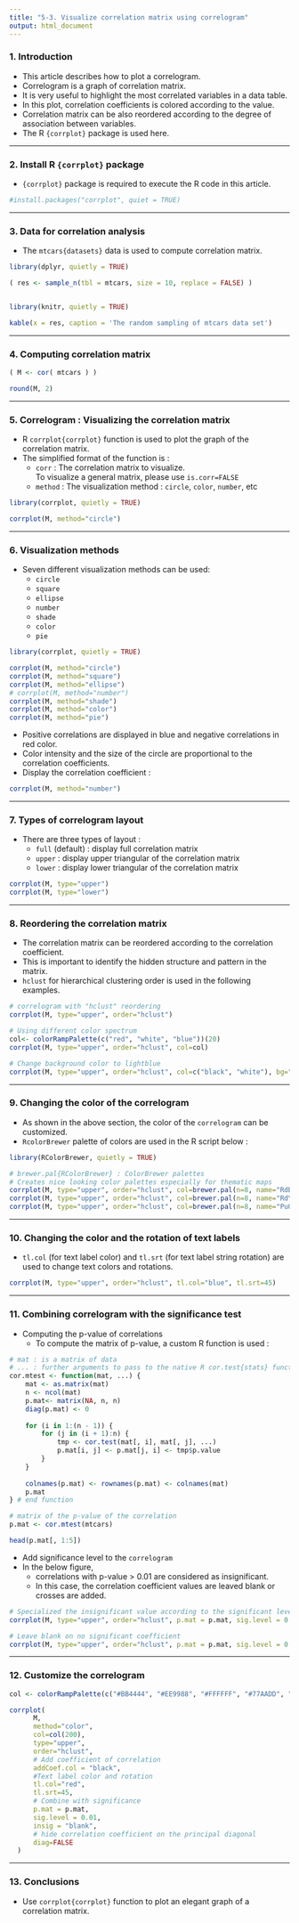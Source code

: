 ```yaml
---
title: "5-3. Visualize correlation matrix using correlogram"
output: html_document
---
```


### 1. Introduction

  - This article describes how to plot a correlogram.  
  - Correlogram is a graph of correlation matrix.  
  - It is very useful to highlight the most correlated variables in a data table.   
  - In this plot, correlation coefficients is colored according to the value.  
  - Correlation matrix can be also reordered according to the degree of association between variables.  
  - The R `{corrplot}` package is used here.

***

### 2. Install R `{corrplot}` package

  - `{corrplot}` package is required to execute the R code in this article.

```r
#install.packages("corrplot", quiet = TRUE)
```

***

### 3. Data for correlation analysis

  - The `mtcars{datasets}` data is used to compute correlation matrix.

```r
library(dplyr, quietly = TRUE)

( res <- sample_n(tbl = mtcars, size = 10, replace = FALSE) )


library(knitr, quietly = TRUE)

kable(x = res, caption = 'The random sampling of mtcars data set')
```

***

### 4. Computing correlation matrix

```r
( M <- cor( mtcars ) )

round(M, 2)
```

***

### 5. Correlogram : Visualizing the correlation matrix

  - R `corrplot{corrplot}` function is used to plot the graph of the correlation matrix.
  - The simplified format of the function is :
    + `corr` : The correlation matrix to visualize.  
               To visualize a general matrix, please use `is.corr=FALSE`
    + `method` : The visualization method : `circle`, `color`, `number`, etc
    
```r
library(corrplot, quietly = TRUE)

corrplot(M, method="circle")
```

***

### 6. Visualization methods

  - Seven different visualization methods can be used:
    + `circle`
    + `square`
    + `ellipse`
    + `number`
    + `shade`
    + `color`
    + `pie`
    
```r
library(corrplot, quietly = TRUE)

corrplot(M, method="circle")
corrplot(M, method="square")
corrplot(M, method="ellipse")
# corrplot(M, method="number")
corrplot(M, method="shade")
corrplot(M, method="color")
corrplot(M, method="pie")
```

  - Positive correlations are displayed in blue and negative correlations in red color. 
  - Color intensity and the size of the circle are proportional to the correlation coefficients.
  - Display the correlation coefficient :
```r
corrplot(M, method="number")
```

***

### 7. Types of correlogram layout

  - There are three types of layout :
    + `full` (default)  : display full correlation matrix
    + `upper`           : display upper triangular of the correlation matrix
    + `lower`           : display lower triangular of the correlation matrix

```r
corrplot(M, type="upper")
corrplot(M, type="lower")
```

***

### 8. Reordering the correlation matrix

  - The correlation matrix can be reordered according to the correlation coefficient.  
  - This is important to identify the hidden structure and pattern in the matrix.  
  - `hclust` for hierarchical clustering order is used in the following examples.  

```r
# correlogram with "hclust" reordering
corrplot(M, type="upper", order="hclust")

# Using different color spectrum
col<- colorRampPalette(c("red", "white", "blue"))(20)
corrplot(M, type="upper", order="hclust", col=col)

# Change background color to lightblue
corrplot(M, type="upper", order="hclust", col=c("black", "white"), bg="lightblue")
```

***

### 9. Changing the color of the correlogram

  - As shown in the above section, the color of the `correlogram` can be customized.
  - `RcolorBrewer` palette of colors are used in the R script below :

```r
library(RColorBrewer, quietly = TRUE)

# brewer.pal{RColorBrewer} : ColorBrewer palettes
# Creates nice looking color palettes especially for thematic maps
corrplot(M, type="upper", order="hclust", col=brewer.pal(n=8, name="RdBu" ))
corrplot(M, type="upper", order="hclust", col=brewer.pal(n=8, name="RdYlBu"))
corrplot(M, type="upper", order="hclust", col=brewer.pal(n=8, name="PuOr"))
```

***

### 10. Changing the color and the rotation of text labels

  - `tl.col` (for text label color) and `tl.srt` (for text label string rotation) are used to change text colors and rotations.

```r
corrplot(M, type="upper", order="hclust", tl.col="blue", tl.srt=45)
```

***

### 11. Combining correlogram with the significance test

  - Computing the p-value of correlations
    + To compute the matrix of p-value, a custom R function is used :
    
```r
# mat : is a matrix of data
# ... : further arguments to pass to the native R cor.test{stats} function
cor.mtest <- function(mat, ...) {
    mat <- as.matrix(mat)
    n <- ncol(mat)
    p.mat<- matrix(NA, n, n)
    diag(p.mat) <- 0
    
    for (i in 1:(n - 1)) {
        for (j in (i + 1):n) {
            tmp <- cor.test(mat[, i], mat[, j], ...)
            p.mat[i, j] <- p.mat[j, i] <- tmp$p.value
        }
    }
    
    colnames(p.mat) <- rownames(p.mat) <- colnames(mat)
    p.mat
} # end function

# matrix of the p-value of the correlation
p.mat <- cor.mtest(mtcars)

head(p.mat[, 1:5])
```
    
  - Add significance level to the `correlogram`
  - In the below figure,
    + correlations with p-value > 0.01 are considered as insignificant. 
    + In this case, the correlation coefficient values are leaved blank or crosses are added.

```r
# Specialized the insignificant value according to the significant level
corrplot(M, type="upper", order="hclust", p.mat = p.mat, sig.level = 0.01)

# Leave blank on no significant coefficient
corrplot(M, type="upper", order="hclust", p.mat = p.mat, sig.level = 0.01, insig = "blank")
```

***

### 12. Customize the correlogram

```r
col <- colorRampPalette(c("#BB4444", "#EE9988", "#FFFFFF", "#77AADD", "#4477AA"))

corrplot(
      M,
      method="color",
      col=col(200),
      type="upper",
      order="hclust", 
      # Add coefficient of correlation
      addCoef.col = "black",
      #Text label color and rotation
      tl.col="red",
      tl.srt=45,
      # Combine with significance
      p.mat = p.mat,
      sig.level = 0.01,
      insig = "blank",
      # hide correlation coefficient on the principal diagonal
      diag=FALSE 
  )
```

***

### 13. Conclusions

  - Use `corrplot{corrplot}` function to plot an elegant graph of a correlation matrix.